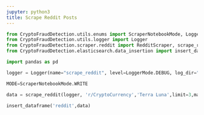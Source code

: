 ```yaml
---
jupyter: python3
title: Scrape Reddit Posts
---
```




```python
from CryptoFraudDetection.utils.enums import ScraperNotebookMode, LoggerMode
from CryptoFraudDetection.utils.logger import Logger
from CryptoFraudDetection.scraper.reddit import RedditScraper, scrape_reddit
from CryptoFraudDetection.elasticsearch.data_insertion import insert_dataframe

import pandas as pd

logger = Logger(name="scrape_reddit", level=LoggerMode.DEBUG, log_dir="../logs")

MODE=ScraperNotebookMode.WRITE
```

```python
data = scrape_reddit(logger, 'r/CryptoCurrency','Terra Luna',limit=3,max_num_posts_per_search=2)
```

```python
insert_dataframe('reddit',data)
```

```python

```

```python

```

```python

```

